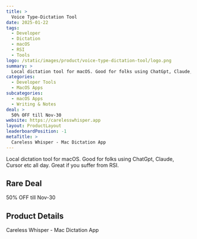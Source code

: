 ```yaml
---
title: >
  Voice Type-Dictation Tool
date: 2025-01-22
tags:
  - Developer
  - Dictation
  - macOS
  - RSI
  - Tools
logo: /static/images/product/voice-type-dictation-tool/logo.png
summary: >
  Local dictation tool for macOS. Good for folks using ChatGpt, Claude, Cursor etc all day. Great if you suffer from RSI.
categories:
  - Developer Tools
  - MacOS Apps
subcategories:
  - macOS Apps
  - Writing & Notes
deal: >
  50% OFF till Nov-30
website: https://carelesswhisper.app
layout: ProductLayout
leaderboardPosition: -1
metaTitle: >
  Careless Whisper - Mac Dictation App
---
```

Local dictation tool for macOS. Good for folks using ChatGpt, Claude, Cursor etc all day. Great if you suffer from RSI.

## Rare Deal

50% OFF till Nov-30

## Product Details

Careless Whisper - Mac Dictation App


